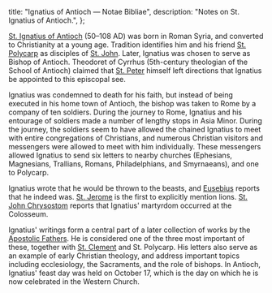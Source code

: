   title: "Ignatius of Antioch — Notae Bibliae",
  description: "Notes on St. Ignatius of Antioch.",
};

<Initial text="Ignatius of Antioch"/>

[St. Ignatius of Antioch](/glossary/names#ignatius) (50–108 AD) was born in Roman Syria, and converted to Christianity at a young age. Tradition identifies him and his friend [St. Polycarp](/people/saints/apostolic-fathers/polycarp-of-smyrna) as disciples of [St. John](/people/saints/apostles/john). Later, Ignatius was chosen to serve as Bishop of Antioch. Theodoret of Cyrrhus (5th-century theologian of the School of Antioch) claimed that [St. Peter](/people/saints/apostles/peter) himself left directions that Ignatius be appointed to this episcopal see.

Ignatius was condemned to death for his faith, but instead of being executed in his home town of Antioch, the bishop was taken to Rome by a company of ten soldiers. During the journey to Rome, Ignatius and his entourage of soldiers made a number of lengthy stops in Asia Minor. During the journey, the soldiers seem to have allowed the chained Ignatius to meet with entire congregations of Christians, and numerous Christian visitors and messengers were allowed to meet with him individually. These messengers allowed Ignatius to send six letters to nearby churches (Ephesians, Magnesians, Trallians, Romans, Philadelphians, and Smyrnaeans), and one to Polycarp.

Ignatius wrote that he would be thrown to the beasts, and [Eusebius](/people/scholars/eusebius) reports that he indeed was. [St. Jerome](/people/saints/latin-fathers/jerome-of-stridon) is the first to explicitly mention lions. [St. John Chrysostom](/people/saints/greek-fathers/john-chrysostom) reports that Ignatius' martyrdom occurred at the Colosseum.

Ignatius' writings form a central part of a later collection of works by the [Apostolic Fathers](/people/saints/apostolic-fathers). He is considered one of the three most important of these, together with [St. Clement](/people/saints/apostolic-fathers/clement-of-rome) and St. Polycarp. His letters also serve as an example of early Christian theology, and address important topics including ecclesiology, the Sacraments, and the role of bishops. In Antioch, Ignatius' feast day was held on October 17, which is the day on which he is now celebrated in the Western Church.
